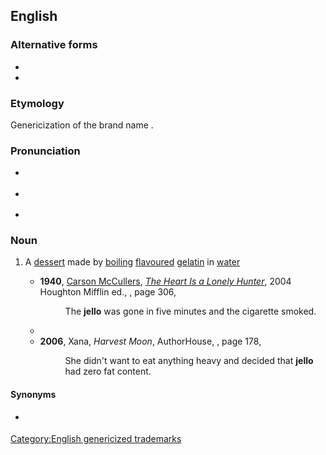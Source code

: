 {{also|Jello|jellõ|Jell-O}}
==English==
{{wikipedia|gelatin dessert}}

===Alternative forms===
* {{l|en|Jell-O}}
* {{l|en|Jello}}

===Etymology===
{{root|en|ine-pro|*gel-}}
Genericization of the brand name {{w|Jell-O}}.

===Pronunciation===
* {{a|GA}} {{IPA|en|/ˈd͡ʒɛloʊ/}}
* {{a|RP}} {{IPA|en|/ˈd͡ʒɛləʊ/}}
* {{rhymes|en|ɛləʊ|s=2}}

===Noun===
{{en-noun|-|s}}

# {{lb|en|North America}} A [[dessert]] made by [[boil]]ing [[flavoured]] [[gelatin]] in [[water]]
#* '''1940''', [[w:Carson McCullers|Carson McCullers]], ''[[w:The Heart Is a Lonely Hunter|The Heart Is a Lonely Hunter]]'', 2004 Houghton Mifflin ed., {{ISBN|0618526412}}, page 306,
#*: The '''jello''' was gone in five minutes and the cigarette smoked.
#* {{quote-book|en|year=2002|author=Rich Zubaty|title=Your Brain Is Not Your Own|isbn=1589391306|page=159
|passage=Distribution of cherry '''jello''' was stepped up to college campus towns across America.}}
#* '''2006''', Xana, ''Harvest Moon'', AuthorHouse, {{ISBN|142593000X}}, page 178,
#*: She didn't want to eat anything heavy and decided that '''jello''' had zero fat content.

====Synonyms====
* {{l|en|jelly}} {{q|UK|Ireland|Australia}}

[[Category:English genericized trademarks]]